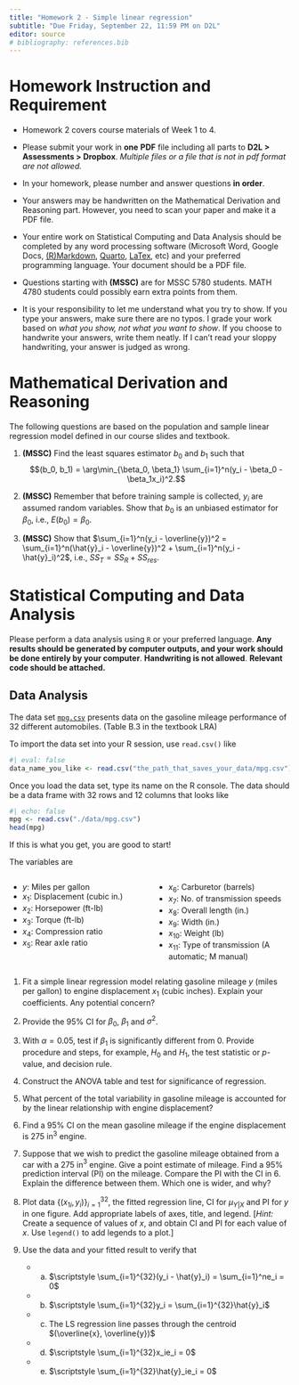 ```yaml
---
title: "Homework 2 - Simple linear regression"
subtitle: "Due Friday, September 22, 11:59 PM on D2L"
editor: source
# bibliography: references.bib
---
```



# Homework Instruction and Requirement

-   Homework 2 covers course materials of Week 1 to 4.

-   Please submit your work in **one** **PDF** file including all parts to **D2L \> Assessments \> Dropbox**. *Multiple files or a file that is not in pdf format are not allowed.*

-   In your homework, please number and answer questions **in order**.

-   Your answers may be handwritten on the Mathematical Derivation and Reasoning part. However, you need to scan your paper and make it a PDF file.

-   Your entire work on Statistical Computing and Data Analysis should be completed by any word processing software (Microsoft Word, Google Docs, [(R)Markdown](https://rmarkdown.rstudio.com/), [Quarto](https://quarto.org/), [LaTex](https://www.latex-project.org/), etc) and your preferred programming language. Your document should be a PDF file.

-   Questions starting with **(MSSC)** are for MSSC 5780 students. MATH 4780 students could possibly earn extra points from them.

-   It is your responsibility to let me understand what you try to show. If you type your answers, make sure there are no typos. I grade your work based on *what you show, not what you want to show*. If you choose to handwrite your answers, write them neatly. If I can't read your sloppy handwriting, your answer is judged as wrong.

# Mathematical Derivation and Reasoning

The following questions are based on the population and sample linear regression model defined in our course slides and textbook.


1. **(MSSC)** Find the least squares estimator $b_0$ and $b_1$ such that $$(b_0, b_1) = \arg\min_{\beta_0, \beta_1} \sum_{i=1}^n(y_i - \beta_0 - \beta_1x_i)^2.$$

<!-- 2. **(MSSC)** Show that $\hat{y}_i = \sum_{j=1}^n h_{ij}y_j$ where $h_{ij} = \frac{1}{n} + \frac{(x_i-\overline{x})(x_j-\overline{x})}{S_{xx}}$.  -->

<!-- 1. The least squares approach chooses $b_0$ and $b_1$ to minimize the $SS_{res}$, i.e., $$(b_0, b_1) = \arg\min_{\beta_0, \beta_1} \sum_{i=1}^n(y_i - \beta_0 - \beta_1x_i)^2.$$ Show that $$b_0 = \overline{y} - b_1\overline{x}$$ and $$b_1 = \frac{\sum_{i=1}^n(x_i-\overline{x})(y_i - \overline{y})}{\sum_{i=1}^n(x_i - \overline{x})^2} := \frac{S_{xy}}{S_{xx}}.$$ -->

2. **(MSSC)** Remember that before training sample is collected, $y_i$ are assumed random variables. Show that $b_0$ is an unbiased estimator for $\beta_0$, i.e., $E(b_0) = \beta_0$.

3. **(MSSC)** Show that $\sum_{i=1}^n(y_i - \overline{y})^2 = \sum_{i=1}^n(\hat{y}_i - \overline{y})^2 + \sum_{i=1}^n(y_i - \hat{y}_i)^2$, i.e., $SS_T = SS_R + SS_{res}$.

<!-- 5.  **(MSSC)** Show that $SS_{res} = SS_T - b_1S_{xy}$, i.e., $SS_R = b_1S_{xy}$. This proof tells us that $SS_{res}$ is the variation with all variation explained by the association of $x$ and $y$ removed. -->

<!-- 6.  **(MSSC)** Show that $E(MS_{res}) = \sigma^2$ and $E(MS_R) = \sigma^2 + \beta_1^2S_{xx}$. [*Hint:* Use the fact that a $\chi^2_{k}$ random variable has the mean value $k$.] This proof tells us that $MS_R$ is also an estimator for $\sigma^2$. Although it is usually biased, it is unbiased when $\beta_1 = 0$. Would $MS_R \ge MS_{res}$ always hold? Why or why not? Please explain. -->

# Statistical Computing and Data Analysis

Please perform a data analysis using $\texttt{R}$ or your preferred language. **Any results should be generated by computer outputs, and your work should be done entirely by your computer**. **Handwriting is not allowed**. **Relevant code should be attached.**


<!-- ## Simulation -->

<!-- 1. Generate a simulated data of size $n = 100$ from the regression  -->

<!-- $$y_i = 10 + 5x_i + \epsilon_i, ~~ \epsilon_i \stackrel{iid}{\sim} N(0, 2)$$ -->

<!-- by completing the code -->

<!-- ```{r} -->
<!-- #| eval: false -->
<!-- x <- runif(_____) -->
<!-- y <- ____ + ____ * ____ + r____(_____, sd = _____) -->
<!-- ``` -->


<!-- Fit a simple linear regression model to the data, then check whether the true slope is captured by the 90% confidence interval for the slope. -->


## Data Analysis

The data set [`mpg.csv`](./data/mpg.csv) presents data on the gasoline mileage performance of 32 different automobiles. (Table B.3 in the textbook LRA)

To import the data set into your R session, use `read.csv()` like

```r
#| eval: false
data_name_you_like <- read.csv("the_path_that_saves_your_data/mpg.csv")
```

Once you load the data set, type its name on the R console. The data should be a data frame with 32 rows and 12 columns that looks like

```r
#| echo: false
mpg <- read.csv("./data/mpg.csv")
head(mpg)
```

If this is what you get, you are good to start! 

The variables are

:::: {.columns}

::: {.column width="50%"}

- $y$: Miles per gallon
- $x_1$: Displacement (cubic in.)
- $x_2$: Horsepower (ft-lb)
- $x_3$: Torque (ft-lb)
- $x_4$: Compression ratio
- $x_5$: Rear axle ratio
:::

::: {.column width="50%"}

- $x_6$: Carburetor (barrels)
- $x_7$: No. of transmission speeds
- $x_8$: Overall length (in.)
- $x_9$: Width (in.)
- $x_{10}$: Weight (lb)
- $x_{11}$: Type of transmission (A automatic; M manual)
:::

::::

1.  Fit a simple linear regression model relating gasoline mileage $y$ (miles per gallon) to engine displacement $x_1$ (cubic inches). Explain your coefficients. Any potential concern?

2.  Provide the $95\%$ CI for $\beta_0$, $\beta_1$ and $\sigma^2$.

3.  With $\alpha = 0.05$, test if $\beta_1$ is significantly different from 0. Provide procedure and steps, for example, $H_0$ and $H_1$, the test statistic or $p$-value, and decision rule.

4.  Construct the ANOVA table and test for significance of regression.

5.  What percent of the total variability in gasoline mileage is accounted for by the linear relationship with engine displacement?

6.  Find a $95\%$ CI on the mean gasoline mileage if the engine displacement is 275 in$^3$ engine.

7.  Suppose that we wish to predict the gasoline mileage obtained from a car with a 275 in$^3$ engine. Give a point estimate of mileage. Find a 95% prediction interval (PI) on the mileage. Compare the PI with the CI in 6. Explain the difference between them. Which one is wider, and why?

8.  Plot data $\{(x_{1i}, y_i)\}_{i=1}^{32}$, the fitted regression line, CI for $\mu_{Y|X}$ and PI for $y$ in one figure. Add appropriate labels of axes, title, and legend. [*Hint:* Create a sequence of values of $x$, and obtain CI and PI for each value of $x$. Use `legend()` to add legends to a plot.]

9.  Use the data and your fitted result to verify that
    + (a) $\scriptstyle \sum_{i=1}^{32}(y_i - \hat{y}_i) = \sum_{i=1}^ne_i = 0$
    + (b) $\scriptstyle  \sum_{i=1}^{32}y_i = \sum_{i=1}^{32}\hat{y}_i$
    + (c) The LS regression line passes through the centroid $(\overline{x}, \overline{y})$
    + (d) $\scriptstyle \sum_{i=1}^{32}x_ie_i = 0$
    + (e) $\scriptstyle  \sum_{i=1}^{32}\hat{y}_ie_i = 0$

